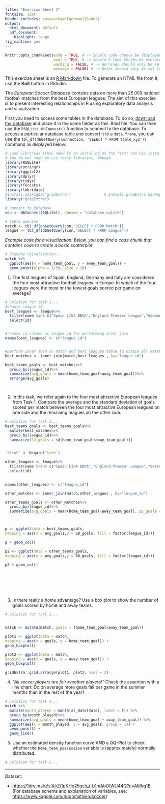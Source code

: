 ---
title: "Exercise Sheet 2"
fontsize: 11pt
header-includes: \usepackage[german]{babel}
output:
  html_document: default
  pdf_document:
    highlight: tango
fig_caption: yes
---

```{r setup, include=FALSE}
knitr::opts_chunk$set(echo = TRUE, # -> Should code chunks be displayed in the rendered document?
                      eval = TRUE, # -> Should R Code Chunks be executed?
                      warning = FALSE, # -> Warnings should only be set to FALSE at the end of rendering.
                      message = FALSE) # -> Notes should only be set to FALSE at the end of rendering.
```

This exercise sheet is an [R Markdown](https://rmarkdown.rstudio.com/) file. To generate an HTML file from it, use the **Knit** button in RStudio.

The *European Soccer Database* contains data on more than 25.000 national football matches from the best European leagues. The aim of this exercise is to present interesting relationships in R using exploratory data analysis and visualization.

First you need to access some tables in the database. To do so, [download the database](https://1drv.ms/u/s!AlrZt1pKHg25gch_i-b1mAbOtWU44Q?e=AMhg1B) and place it in the same folder as this .Rmd file. You can then use the `RSQLite::dbConnect()` function to connect to the database. To access a particular database table and convert it to a `data.frame`, you can use the `tbl_df(dbGetQuery(connection, 'SELECT * FROM table_xyz'))` command as displayed below.

```{r}
# Load libraries (they need to be installed on the first run via install.packages)
# You do not need to use these libraries, though
library(RSQLite)
library(stringr)
library(ggplot2)
library(dplyr)
library(tidyr)
library(forcats)
library(lubridate)
#install.packages("gridExtra")               # Install gridExtra package
library("gridExtra")  

# connect to database
con <- dbConnect(SQLite(), dbname = "database.sqlite")

# table queries
match <- tbl_df(dbGetQuery(con,"SELECT * FROM Match"))
league <- tbl_df(dbGetQuery(con,"SELECT * FROM League"))
```

*Example code for a visualization: Below, you can find a code chunk that contains code to create a basic scatterplot.*

```{r}
# Example visualization...
match %>%
  ggplot(aes(x = home_team_goal, y = away_team_goal)) +
  geom_point(alpha = 1/50, size = 10)
```

1.  The first leagues of Spain, England, Germany and Italy are considered the four most attractive football leagues in Europe. In which of the four leagues were the most or the fewest goals scored per game on average?

```{r}
# Solution for task 1...
#choose league id
best_leagues <- league%>%
  filter(name %in% c("Spain LIGA BBVA","England Premier League","Germany 1. Bundesliga","Italy Serie A"))%>%
  select(id)


#rename id column as league id for performing inner join
names(best_leagues) <- c("league_id")


#perform inner join on match and best_leagues table to obtain all matches played in best_leagues
best_matches <- inner_join(match,best_leagues , by="league_id")

best_teams_goals <- best_matches%>%
  group_by(league_id)%>%
  summarize(avg_goals = mean(home_team_goal+away_team_goal))%>%
  arrange(avg_goals)

  
```

2.  In this task, we refer again to the four most attractive European leagues from Task 1. Compare the average and the standard deviation of goals scored per match between the four most attractive European leagues on one side and the remaining leagues on the other side.

```{r}
# Solution for task 2...
best_teams_goals <- best_teams_goals%>%
  mutate(best_matches%>%
  group_by(league_id)%>%
  summarize(SD_goals = sd(home_team_goal+away_team_goal)))


`%!in%` <- Negate(`%in%`)

other_leagues <- league%>%
  filter(name %!in% c("Spain LIGA BBVA","England Premier League","Germany 1. Bundesliga","Italy Serie A"))%>%
  select(id)
  

names(other_leagues) <- c("league_id")

other_matches <- inner_join(match,other_leagues , by="league_id")

other_teams_goals <- other_matches%>%
  group_by(league_id)%>%
  summarize(avg_goals = mean(home_team_goal+away_team_goal), SD_goals = sd(home_team_goal+away_team_goal))



p <- ggplot(data = best_teams_goals,
mapping = aes(x = avg_goals,y = SD_goals, fill = factor(league_id)))

p + geom_col()

p2 <- ggplot(data = other_teams_goals,
mapping = aes(x = avg_goals,y = SD_goals, fill = factor(league_id)))

p2 + geom_col()





  
```

3.  Is there really a home advantage? Use a box plot to show the number of goals scored by home and away teams.

```{r}
# Solution for task 3...


match <- mutate(match, goals = (home_team_goal+away_team_goal))

plot1 <- ggplot(data = match,
mapping = aes(x = goals, y = home_team_goal)) +
geom_boxplot()

plot2 <- ggplot(data = match,
mapping = aes(x = goals, y = away_team_goal)) +
geom_boxplot()

gridExtra::grid.arrange(plot1, plot2, ncol = 2)
```

4.  *"All soccer players are fair-weather players!"* Check the assertion with a line chart: Do on average more goals fall per game in the summer months than in the rest of the year?

```{r}
# Solution for task 4...
match %>%
  mutate(month_played = month(as_date(date), label = T)) %>%
  group_by(month_played)%>%
  summarize(avg_goals = mean(home_team_goal + away_team_goal)) %>%
  ggplot(aes(x = month_played, y = avg_goals, group = 1)) + 
  geom_point() + 
  geom_line()

```

5.  Use an estimated density function curve AND a QQ-Plot to check whether the `home_team_possession` variable is (approximately) normally distributed.

```{r}
# Solution for task 5...

```

------------------------------------------------------------------------

Dataset:

-   <https://1drv.ms/u/s!AlrZt1pKHg25gch_i-b1mAbOtWU44Q?e=AMhg1B>\
    (For database schema and explanation of variables, see: <https://www.kaggle.com/hugomathien/soccer>)
